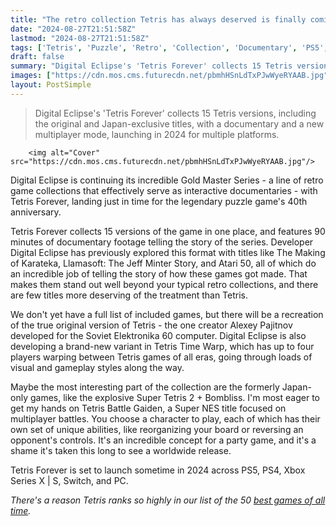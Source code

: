 ```yaml
---
title: "The retro collection Tetris has always deserved is finally coming, complete with the incredible SNES battle Tetris variant that's been lost in Japan for 31 years"
date: "2024-08-27T21:51:58Z"
lastmod: "2024-08-27T21:51:58Z"
tags: ['Tetris', 'Puzzle', 'Retro', 'Collection', 'Documentary', 'PS5', 'PS4', 'Xbox Series X', 'Xbox Series S', 'Switch', 'PC']
draft: false
summary: "Digital Eclipse's 'Tetris Forever' collects 15 Tetris versions, including the original and Japan-exclusive titles, with a documentary and a new multiplayer mode, launching in 2024 for multiple platforms."
images: ["https://cdn.mos.cms.futurecdn.net/pbmhHSnLdTxPJwWyeRYAAB.jpg"]
layout: PostSimple
---
```

> Digital Eclipse's 'Tetris Forever' collects 15 Tetris versions, including the original and Japan-exclusive titles, with a documentary and a new multiplayer mode, launching in 2024 for multiple platforms.


        <img alt="Cover" src="https://cdn.mos.cms.futurecdn.net/pbmhHSnLdTxPJwWyeRYAAB.jpg"/>
        
Digital Eclipse is continuing its incredible Gold Master Series - a line of retro game collections that effectively serve as interactive documentaries - with Tetris Forever, landing just in time for the legendary puzzle game's 40th anniversary.

Tetris Forever collects 15 versions of the game in one place, and features 90 minutes of documentary footage telling the story of the series. Developer Digital Eclipse has previously explored this format with titles like The Making of Karateka, Llamasoft: The Jeff Minter Story, and Atari 50, all of which do an incredible job of telling the story of how these games got made. That makes them stand out well beyond your typical retro collections, and there are few titles more deserving of the treatment than Tetris.

We don't yet have a full list of included games, but there will be a recreation of the true original version of Tetris - the one creator Alexey Pajitnov developed for the Soviet Elektronika 60 computer. Digital Eclipse is also developing a brand-new variant in Tetris Time Warp, which has up to four players warping between Tetris games of all eras, going through loads of visual and gameplay styles along the way.

Maybe the most interesting part of the collection are the formerly Japan-only games, like the explosive Super Tetris 2 + Bombliss. I'm most eager to get my hands on Tetris Battle Gaiden, a Super NES title focused on multiplayer battles. You choose a character to play, each of which has their own set of unique abilities, like reorganizing your board or reversing an opponent's controls. It's an incredible concept for a party game, and it's a shame it's taken this long to see a worldwide release.

Tetris Forever is set to launch sometime in 2024 across PS5, PS4, Xbox Series X | S, Switch, and PC.

*There's a reason Tetris ranks so highly in our list of the 50 *[<em>best games of all time</em>](https://www.gamesradar.com/best-games-of-all-time/)*.* 
        